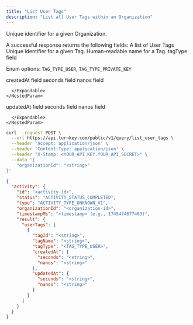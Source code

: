 ```yaml
---
title: "List User Tags"
description: "List all User Tags within an Organization"
---
```



<EndpointPath type="query" path="list_user_tags" />

<Authorizations />

<H3Bordered text="Body" />

<ParamField body="organizationId" type="string" required={true}>

Unique identifier for a given Organization.
</ParamField>


<H3Bordered text="Response" />
A successful response returns the following fields:

<ResponseField name="userTags" type="array" required={true}>
  A list of User Tags
  <Expandable title="userTags details">
    <NestedParam parentKey="userTags" childKey="tagId" type="string" required={true}>
Unique identifier for a given Tag.
</NestedParam>
<NestedParam parentKey="userTags" childKey="tagName" type="string" required={true}>
Human-readable name for a Tag.
</NestedParam>
<NestedParam parentKey="userTags" childKey="tagType" type="enum" required={true}>
tagType field
  
Enum options: `TAG_TYPE_USER`, `TAG_TYPE_PRIVATE_KEY`

</NestedParam>
<NestedParam parentKey="userTags" childKey="createdAt" type="object" required={true}>
      createdAt field
      <Expandable title="createdAt details">
        <NestedParam parentKey="userTags.createdAt" childKey="seconds" type="string" required={true}>
seconds field
</NestedParam>
<NestedParam parentKey="userTags.createdAt" childKey="nanos" type="string" required={true}>
nanos field
</NestedParam>

      </Expandable>
    </NestedParam>
<NestedParam parentKey="userTags" childKey="updatedAt" type="object" required={true}>
      updatedAt field
      <Expandable title="updatedAt details">
        <NestedParam parentKey="userTags.updatedAt" childKey="seconds" type="string" required={true}>
seconds field
</NestedParam>
<NestedParam parentKey="userTags.updatedAt" childKey="nanos" type="string" required={true}>
nanos field
</NestedParam>

      </Expandable>
    </NestedParam>

  </Expandable>
</ResponseField>

<RequestExample>

```bash cURL
curl --request POST \
  --url https://api.turnkey.com/public/v1/query/list_user_tags \
  --header 'Accept: application/json' \
  --header 'Content-Type: application/json' \
  --header "X-Stamp: <YOUR_API_KEY.YOUR_API_SECRET>" \
  --data '{
    "organizationId": "<string>"
}'
```

</RequestExample>

<ResponseExample>

```json 200
{
  "activity": {
    "id": "<activity-id>",
    "status": "ACTIVITY_STATUS_COMPLETED",
    "type": "ACTIVITY_TYPE_UNKNOWN_V1",
    "organizationId": "<organization-id>",
    "timestampMs": "<timestamp> (e.g., 1745474677463)",
    "result": {
      "userTags": [
        {
          "tagId": "<string>",
          "tagName": "<string>",
          "tagType": "<TAG_TYPE_USER>",
          "createdAt": {
            "seconds": "<string>",
            "nanos": "<string>"
          },
          "updatedAt": {
            "seconds": "<string>",
            "nanos": "<string>"
          }
        }
      ]
    }
  }
}
```

</ResponseExample>
